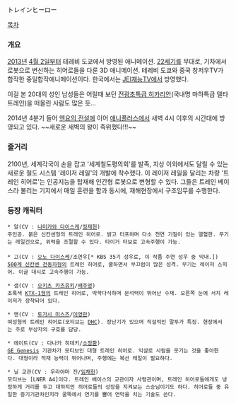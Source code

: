 トレインヒーロー

[[목차]]

=== 개요 ===
[[2013년]] [[4월 2일]]부터 테레비 도쿄에서 방영된 애니메이션. [[22세기]]를 무대로, 기차에서 로봇으로 변신하는 히어로들을 다룬 3D 애니메이션. 테레비 도쿄와 중국 창저우TV가 합작한 중일합작애니메이션이다. 한국에서는 [[JEI재능TV]]에서 방영했다.

이걸 본 20대의 성인 남성들은 어릴때 보던 [[전광초특급 히카리안]](국내명 마하특급 델타트레인)을 떠올린 사람도 많은 듯...

2014년 4분기 들어 [[엔요의 전설]]에 이어 [[애니플러스]]에서 새벽 4시 이후의 시간대에 방영되고 있다. ~~새로운 새벽의 왕이 즉위했다!!!~~

=== 줄거리 ===
2100년, 세계각국이 손을 잡고 '세계철도평의회'를 발족, 지상 이외에서도 달릴 수 있는 새로운 철도 시스템 '레이저 레일'의 개발에 착수했다. 이 레이저 레일을 달리는 차량 '트레인 히어로'는 인공지능을 탑재해 인간형 로봇으로 변형할 수 있다. 그들은 트레인 베이스라 불리는 기지에서 매일 훈련을 함과 동시에, 재해현장에서 구조임무를 수행한다.

=== 등장 캐릭터 ===
 * 알(CV : [[나미카와 다이스케]]/[[정재헌]])
 주인공. 붉은 신칸센형의 트레인 히어로. 밝고 터프하며 다소 천연 기질이 있는 열혈한. 무기는 레일건으로, 위력을 조절할 수 있다. 타이거 터보로 고속주행이 가능. 
 
 * 고(CV : [[오노 다이스케]]/조연우[* KBS 35기 성우로, 이 작품 주연 성우 중 막내.])
 [[500계 신칸센 전동차]]형의 트레인 히어로, 쿨하면서 부끄럼이 많은 성격. 무기는 레이저 스피어. 이글 대시로 고속주행이 가능.

 * 샘(CV : [[오키츠 카즈유키]]/[[배주영]])
 초록색 [[KTX-1]]형의 트레인 히어로, 박학다식하며 분석력이 뛰어난 수재. 오른쪽 눈에 서치 레이저가 장착되어 있다.

 * 앤(CV : [[토가시 미스즈]]/[[이영란]])
 여성형의 트레인 히어로(모티브는 [[DHC]]). 장난기가 있으며 직설적인 말투가 특징. 현장에서는 주로 부상자의 구호를 담당.

 * 에이트(CV : 다나카 히데키/[[소정환]])
 [[GE Genesis]] 기관차가 모티브인 대형 트레인 히어로. 익살로 사람을 웃기는 것을 좋아한다. 대형이라 적재 능력이 뛰어나며, 주행에는 복선 레일이 필요하다.

 * 닐 교관(CV : 우라야마 진/[[임채헌]])
 모티브는 [LNER A4]이다. 트레인 베이스의 교관이자 사령관이며, 트레인 히어로들에게도 냉정하게 거리를 두고 대하지만 히어로들의 성장을 지켜보는 스승님이기도 하다. 히어로들 중 유일한 증기기관차인지라 굴뚝에서 연기를 뿜어 연막을 치는 기술도 쓴다.
